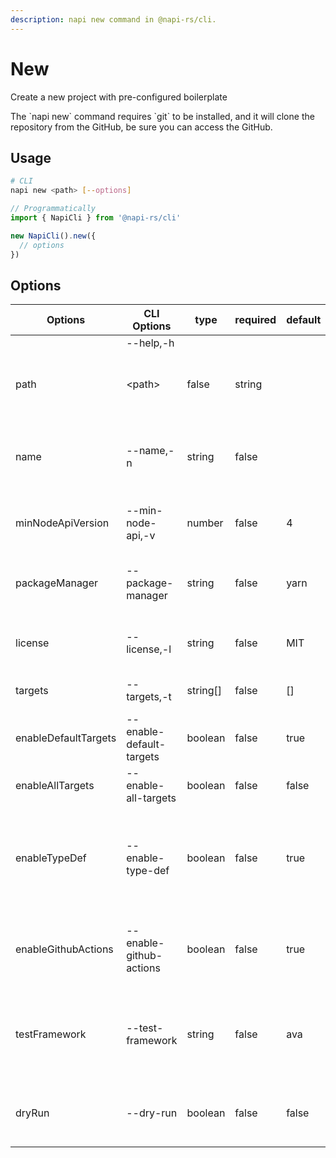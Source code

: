 ```yaml
---
description: napi new command in @napi-rs/cli.
---
```


# New



Create a new project with pre-configured boilerplate

<Callout>
  The `napi new` command requires `git` to be installed, and it will clone the repository from the GitHub, be sure you can access the GitHub.
</Callout>

## Usage

```sh
# CLI
napi new <path> [--options]
```

```typescript
// Programmatically
import { NapiCli } from '@napi-rs/cli'

new NapiCli().new({
  // options
})
```

## Options

| Options              | CLI Options              | type     | required | default             | description                                                                                   |
| -------------------- | ------------------------ | -------- | -------- | ------------------- | --------------------------------------------------------------------------------------------- |
|                      | --help,-h                |          |          |                     | get help                                                                                      |
| path                 | <Green>\<path\></Green>  | false    | string   |                     | The path where the NAPI-RS project will be created.                                           |
| name                 | --name,-n                | string   | false    |                     | The name of the project, default to the name of the directory if not provided                 |
| minNodeApiVersion    | --min-node-api,-v        | number   | false    | 4                   | The minimum Node-API version to support                                                       |
| packageManager       | --package-manager        | string   | false    | <Green>yarn</Green> | The package manager to use. Only support yarn 4.x for now.                                    |
| license              | --license,-l             | string   | false    | <Green>MIT</Green>  | License for open-sourced project                                                              |
| targets              | --targets,-t             | string[] | false    | []                  | All targets the crate will be compiled for.                                                   |
| enableDefaultTargets | --enable-default-targets | boolean  | false    | true                | Whether enable default targets                                                                |
| enableAllTargets     | --enable-all-targets     | boolean  | false    | false               | Whether enable all targets                                                                    |
| enableTypeDef        | --enable-type-def        | boolean  | false    | true                | Whether enable the <Green>type-def</Green> feature for typescript definitions auto-generation |
| enableGithubActions  | --enable-github-actions  | boolean  | false    | true                | Whether generate preconfigured GitHub Actions workflow                                        |
| testFramework        | --test-framework         | string   | false    | <Green>ava</Green>  | The JavaScript test framework to use, only support <Green>ava</Green> for now                 |
| dryRun               | --dry-run                | boolean  | false    | false               | Whether to run the command in dry-run mode                                                    |

